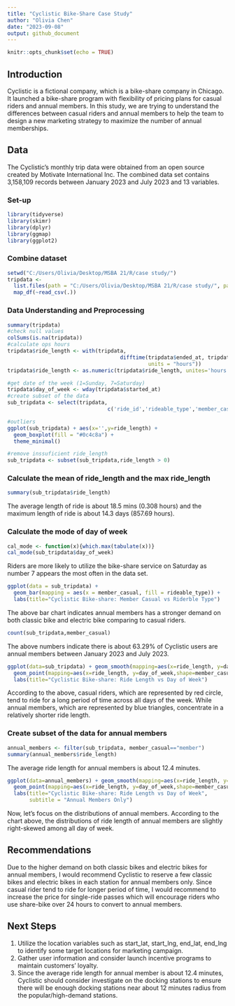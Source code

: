 ---
title: "Cyclistic Bike-Share Case Study"
author: "Olivia Chen"
date: "2023-09-08"
output: github_document
---

```{r setup, include=FALSE}
knitr::opts_chunk$set(echo = TRUE)
```

## Introduction
Cyclistic is a fictional company, which is a bike-share company in Chicago. It launched a bike-share program with flexibility of pricing plans for casual riders and annual members. In this study, we are trying to understand the differences between casual riders and annual members to help the team to design a new marketing strategy to maximize the number of annual memberships.


## Data
The Cyclistic's monthly trip data were obtained from an open source created by Motivate International Inc. The combined data set contains 3,158,109 records between January 2023 and July 2023 and 13 variables. 

### Set-up

```{r, message = FALSE, warning= FALSE}
library(tidyverse)
library(skimr)
library(dplyr)
library(ggmap)
library(ggplot2)
```

### Combine dataset

```{r pressure, message = FALSE, warning= FALSE}
setwd("C:/Users/Olivia/Desktop/MSBA 21/R/case study/")
tripdata <- 
  list.files(path = "C:/Users/Olivia/Desktop/MSBA 21/R/case study/", pattern = "*.csv") %>% 
  map_df(~read_csv(.))
```

### Data Understanding and Preprocessing
```{r warning= FALSE}
summary(tripdata)
#check null values
colSums(is.na(tripdata))
#calculate ops hours
tripdata$ride_length <- with(tripdata, 
                                    difftime(tripdata$ended_at, tripdata$started_at,
                                             units = "hours"))
tripdata$ride_length <- as.numeric(tripdata$ride_length, unites='hours')

#get date of the week (1=Sunday, 7=Saturday)
tripdata$day_of_week <- wday(tripdata$started_at)
#create subset of the data
sub_tripdata <- select(tripdata,
                                c('ride_id','rideable_type','member_casual','ride_length','day_of_week'))

#outliers
ggplot(sub_tripdata) + aes(x='',y=ride_length) +
  geom_boxplot(fill = "#0c4c8a") +
  theme_minimal()

#remove inssuficient ride_length
sub_tripdata <- subset(sub_tripdata,ride_length > 0)
```

### Calculate the mean of ride_length and the max ride_length
```{r}
summary(sub_tripdata$ride_length)
```
The average length of ride is about 18.5 mins (0.308 hours) and the maximum length of ride is about 14.3 days (857.69 hours).

### Calculate the mode of day of week
```{r}
cal_mode <- function(x){which.max(tabulate(x))}
cal_mode(sub_tripdata$day_of_week)
```
Riders are more likely to utilize the bike-share service on Saturday as number 7 appears the most often in the data set.


```{r}
ggplot(data = sub_tripdata) +
  geom_bar(mapping = aes(x = member_casual, fill = rideable_type)) +
  labs(title="Cyclistic Bike-share: Member Casual vs Riderble Type")
```

The above bar chart indicates annual members has a stronger demand on both classic bike and electric bike comparing to casual riders.

```{r}
count(sub_tripdata,member_casual)
```
The above numbers indicate there is about 63.29% of Cyclistic users are annual members between January 2023 and July 2023. 

```{r}
ggplot(data=sub_tripdata) + geom_smooth(mapping=aes(x=ride_length, y=day_of_week), method = "gam")+
  geom_point(mapping=aes(x=ride_length, y=day_of_week,shape=member_casual, color = member_casual )) +
  labs(title="Cyclistic Bike-share: Ride Length vs Day of Week")
```

According to the above, casual riders, which are represented by red circle, tend to ride for a long period of time across all days of the week. While annual members, which are represented by blue triangles, concentrate in a relatively shorter ride length.  

### Create subset of the data for annual members
```{r}
annual_members <- filter(sub_tripdata, member_casual=="member")
summary(annual_members$ride_length)
```
The average ride length for annual members is about 12.4 minutes. 

```{r}
ggplot(data=annual_members) + geom_smooth(mapping=aes(x=ride_length, y=day_of_week), method = "gam")+
  geom_point(mapping=aes(x=ride_length, y=day_of_week,shape=member_casual )) +
  labs(title="Cyclistic Bike-share: Ride Length vs Day of Week",
       subtitle = "Annual Members Only")
```

Now, let's focus on the distributions of annual members. According to the chart above, the distributions of ride length of annual members are slightly right-skewed among all day of week. 


## Recommendations
Due to the higher demand on both classic bikes and electric bikes for annual members, I would recommend Cyclistic to reserve a few classic bikes and electric bikes in each station for annual members only. 
Since casual rider tend to ride for longer period of time, I would recommend to increase the price for single-ride passes which will encourage riders who use share-bike over 24 hours to convert to annual members.



## Next Steps
1) Utilize the location variables such as start_lat, start_lng, end_lat, end_lng to identify some target locations for marketing campaign.
2) Gather user information and consider launch incentive programs to maintain customers' loyalty. 
3) Since the average ride length for annual member is about 12.4 minutes, Cyclistic should consider investigate on the docking stations to ensure there will be enough docking stations near about 12 minutes radius from the popular/high-demand stations.
